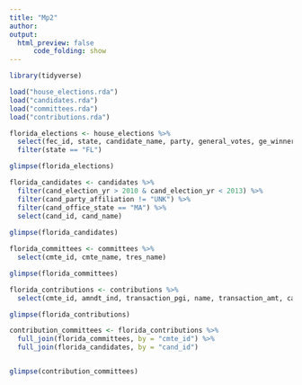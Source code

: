```yaml
---
title: "Mp2"
author:
output:
  html_preview: false
      code_folding: show
---
```


```r
library(tidyverse)
```


```r
load("house_elections.rda")
load("candidates.rda")
load("committees.rda")
load("contributions.rda")
```

```r
florida_elections <- house_elections %>%
  select(fec_id, state, candidate_name, party, general_votes, ge_winner) %>%
  filter(state == "FL")

glimpse(florida_elections)
```


```r
florida_candidates <- candidates %>%
  filter(cand_election_yr > 2010 & cand_election_yr < 2013) %>%
  filter(cand_party_affiliation != "UNK") %>%
  filter(cand_office_state == "MA") %>%
  select(cand_id, cand_name) 
  
glimpse(florida_candidates)
```

```r
florida_committees <- committees %>%
  select(cmte_id, cmte_name, tres_name)

glimpse(florida_committees)
```

```r
florida_contributions <- contributions %>%
  select(cmte_id, amndt_ind, transaction_pgi, name, transaction_amt, cand_id, tran_id)

glimpse(florida_contributions)
```


```r
contribution_committees <- florida_contributions %>%
  full_join(florida_committees, by = "cmte_id") %>%
  full_join(florida_candidates, by = "cand_id") 


glimpse(contribution_committees)
```





